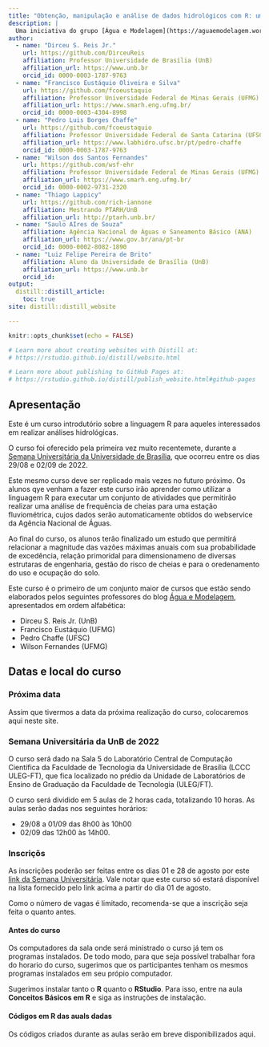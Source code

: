 ```yaml
---
title: "Obtenção, manipulação e análise de dados hidrológicos com R: uma introdução para iniciantes"
description: |
  Uma iniciativa do grupo [Água e Modelagem](https://aguaemodelagem.wordpress.com) para a Semana Universitária da Universidade de Brasília de 2022
author:
  - name: "Dirceu S. Reis Jr."
    url: https://github.com/DirceuReis
    affiliation: Professor Universidade de Brasília (UnB) 
    affiliation_url: https://www.unb.br
    orcid_id: 0000-0003-1787-9763
  - name: "Francisco Eustáquio Oliveira e Silva"
    url: https://github.com/fcoeustaquio
    affiliation: Professor Universidade Federal de Minas Gerais (UFMG) 
    affiliation_url: https://www.smarh.eng.ufmg.br/
    orcid_id: 0000-0003-4304-8998  
  - name: "Pedro Luis Borges Chaffe"
    url: https://github.com/fcoeustaquio
    affiliation: Professor Universidade Federal de Santa Catarina (UFSC) 
    affiliation_url: https://www.labhidro.ufsc.br/pt/pedro-chaffe
    orcid_id: 0000-0003-1787-9763
  - name: "Wilson dos Santos Fernandes"
    url: https://github.com/wsf-ehr
    affiliation: Professor Universidade Federal de Minas Gerais (UFMG) 
    affiliation_url: https://www.smarh.eng.ufmg.br/
    orcid_id: 0000-0002-9731-2320      
  - name: "Thiago Lappicy"
    url: https://github.com/rich-iannone
    affiliation: Mestrando PTARH/UnB
    affiliation_url: http://ptarh.unb.br/
  - name: "Saulo AIres de Souza"
    affiliation: Agência Nacional de Águas e Saneamento Básico (ANA)
    affiliation_url: https://www.gov.br/ana/pt-br
    orcid_id: 0000-0002-8082-1890
  - name: "Luiz Felipe Pereira de Brito"
    affiliation: Aluno da Universidade de Brasília (UnB)
    affiliation_url: https://www.unb.br
    orcid_id:
output:
  distill::distill_article:
    toc: true
site: distill::distill_website

---
```


```r
knitr::opts_chunk$set(echo = FALSE)

# Learn more about creating websites with Distill at:
# https://rstudio.github.io/distill/website.html

# Learn more about publishing to GitHub Pages at:
# https://rstudio.github.io/distill/publish_website.html#github-pages

```

## Apresentação

Este é um curso introdutório sobre a linguagem R para aqueles interessados em realizar análises hidrológicas. 

O curso foi oferecido pela primeira vez muito recentemete, durante a [Semana Universitária da Universidade de Brasília](http://dex.unb.br/semanaunb2022), que ocorreu entre os dias 29/08 e 02/09 de 2022.

Este mesmo curso deve ser replicado mais vezes no futuro próximo. Os alunos qye venham a fazer este curso irão aprender como utilizar a linguagem R para executar um conjunto de atividades que permitirão realizar uma análise de frequência de cheias para uma estação fluviométrica, cujos dados serão automaticamente obtidos do webservice da Agência Nacional de Águas. 

Ao final do curso, os alunos terão finalizado um estudo que permitirá relacionar a magnitude das vazões máximas anuais com sua probabilidade de excedência, relação primoridal para dimensionameno de diversas estrutaras de engenharia, gestão do risco de cheias e para o oredenamento do uso e ocupação do solo.   

Este curso é o primeiro de um conjunto maior de cursos que estão sendo elaborados pelos seguintes professores do blog [Água e Modelagem](https://aguaemodelagem.wordpress.com), apresentados em ordem alfabética:

- Dirceu S. Reis Jr. (UnB)
- Francisco Eustáquio (UFMG)
- Pedro Chaffe (UFSC)
- Wilson Fernandes (UFMG) 

## Datas e local do curso

### Próxima data

Assim que tivermos a data da próxima realização do curso, colocaremos aqui neste site.

### Semana Universitária da UnB de 2022

O curso será dado na Sala 5 do Laboratório Central de Computação Científica da Faculdade de Tecnologia da Universidade de Brasília (LCCC ULEG-FT), que fica localizado no prédio da Unidade de Laboratórios de Ensino de Graduação da Faculdade de Tecnologia (ULEG/FT).

O curso será dividido em 5 aulas de 2 horas cada, totalizando 10 horas. As aulas
serão dadas  nos seguintes horários:

- 29/08 a 01/09 das 8h00 às 10h00
- 02/09 das 12h00 às 14h00. 

### Inscriçõs

As inscrições poderão ser feitas entre os dias 01 e 28 de agosto por este [link da Semana Universitária](https://sig.unb.br/sigaa/public/extensao/paginaListaPeriodosInscricoesAtividadesPublico.jsf?aba=p-extensao). Vale notar que este curso só estará disponível na lista fornecido pelo link acima a partir do dia 01 de agosto.

Como o número de vagas é limitado, recomenda-se que a inscrição seja feita o quanto antes.

#### Antes do curso

Os computadores da sala onde será ministrado o curso já tem os programas instalados. De todo modo, para que seja possível trabalhar fora do horario do curso, sugerimos que os participantes tenham os mesmos programas instalados em seu própio computador. 

Sugerimos instalar tanto o **R** quanto o **RStudio**. Para isso, entre na aula **Conceitos Básicos em R** e siga as instruções de instalação.

#### Códigos em **R** das auals dadas

Os códigos criados durante as aulas serão em breve disponibilizados aqui.
   
